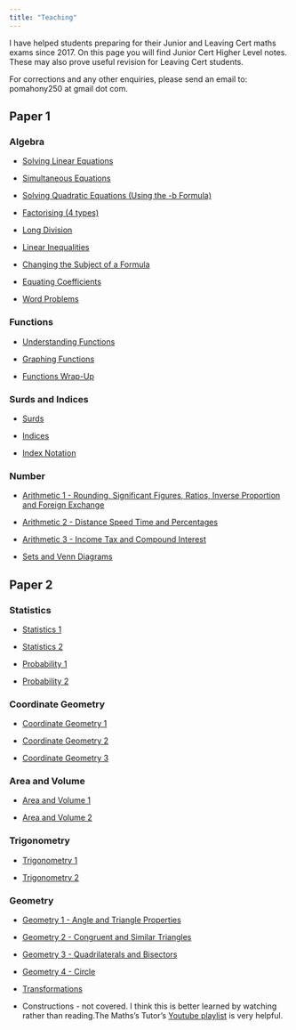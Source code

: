 ```yaml
---
title: "Teaching"
---
```



I have helped students preparing for their Junior and Leaving Cert maths exams since 2017. On this page you will find Junior Cert Higher Level notes. These may also prove useful revision for Leaving Cert students. 

For corrections and any other enquiries, please send an email to: pomahony250 at gmail dot com.

## Paper 1

### Algebra

* [Solving Linear Equations](https://drive.google.com/file/d/15aVY_iN_staykY1yVVouUFXxCMQsCjh6/view?usp=sharing)

* [Simultaneous Equations](https://drive.google.com/file/d/19KsIzieN1XMtoRiU8YDByOo2RbxeSvIw/view?usp=sharing)

* [Solving Quadratic Equations (Using the -b Formula)](https://drive.google.com/file/d/17XJ7JvmJKb2_7rCX4klHjrAFmP_TxS93/view?usp=sharing)

* [Factorising (4 types)](https://drive.google.com/file/d/17Y7sCRDbLSR3H1t2mStXMGUm-v8-prfi/view?usp=sharing)

* [Long Division](https://drive.google.com/file/d/18olH7XIXRZcPZzFr7m93qTgCApPdWNok/view?usp=sharing)

* [Linear Inequalities](https://drive.google.com/file/d/1A-8f0LBUFMY7Mzcm55OAUTBilJD7J3GS/view?usp=sharing)

* [Changing the Subject of a Formula](https://drive.google.com/file/d/1B4bMfWlu5VezaWsSEsRQ90H1vMys5Bmt/view?usp=sharing)

* [Equating Coefficients](https://drive.google.com/file/d/1BgvdP6pEvwpSDyRvaEH-SkwdIVOgOzYy/view?usp=sharing)

* [Word Problems](https://drive.google.com/file/d/15XEKADn5kWssgw0jWZobC8ZwdhXZM7x6/view?usp=sharing)

### Functions

* [Understanding Functions](https://drive.google.com/file/d/1CEr0nYXR028SK9E_ASbnLG_lWqnDOS0z/view?usp=sharing)

* [Graphing Functions](https://drive.google.com/file/d/1CXlGMbVSzEhbjGFdor3yQ6Bsr6KanrCJ/view?usp=sharing)

* [Functions Wrap-Up](https://drive.google.com/file/d/1DkDzE9b15q9dyTNKciAjG5UKuwGEfAjJ/view?usp=sharing)

### Surds and Indices

* [Surds](https://drive.google.com/file/d/1Kwaf3Vg0tHXDBuWwEcSzTw6HpPlBaOS5/view?usp=sharing)

* [Indices](https://drive.google.com/file/d/106UzI2S3JQDwZkie40dQJtBGp2Ue1QOk/view?usp=sharing)

* [Index Notation](https://drive.google.com/file/d/106HdBqBf_ZTRacwrcfqsQ2P3FyIbfvpc/view?usp=sharing)

### Number

* [Arithmetic 1 - Rounding, Significant Figures, Ratios, Inverse Proportion and Foreign Exchange](https://drive.google.com/file/d/1HNSXM1usKyrh58OH2Wsqtg3xOlYPlISt/view?usp=sharing)

* [Arithmetic 2 - Distance Speed Time and Percentages](https://drive.google.com/file/d/1Htoo-j9ftayAcKcY9k2PKRHGI8w6Hw9e/view?usp=sharing)

* [Arithmetic 3 - Income Tax and Compound Interest](https://drive.google.com/file/d/1IYGq5-dtHqpxn523kDwOEiBGFnmyGy9j/view?usp=sharing)

* [Sets and Venn Diagrams](https://drive.google.com/file/d/1JE47Qe1j3hYdU_D8jd6gB-R6GU9WBsTH/view?usp=sharing)

## Paper 2

### Statistics

* [Statistics 1](https://drive.google.com/file/d/1EeQg9Q7gpxpEBLz3fZMaZFqTYhW9kefG/view?usp=sharing)

* [Statistics 2](https://drive.google.com/file/d/15qBRJ3_5WZ9OM0lEvkSaYuSSYYjZUike/view?usp=sharing)

* [Probability 1](https://drive.google.com/file/d/168LQzO_ZJApgH71eZiR-DLicPKMr4_gH/view?usp=sharing)

* [Probability 2](https://drive.google.com/file/d/16t0av1x9giNfb5wJ-N4f5vTX8U5fRSz-/view?usp=sharing)

### Coordinate Geometry

* [Coordinate Geometry 1](https://drive.google.com/file/d/1F52Dpp-byIclX1HPldkF9DyKQeeugnnc/view?usp=sharing)

* [Coordinate Geometry 2](https://drive.google.com/file/d/1GIORCv2AVQ1vrZFRUnL4RQeFZ3Zzn-kH/view?usp=sharing)

* [Coordinate Geometry 3](https://drive.google.com/file/d/1GPQWWli3wsW_ksU3seXgIwFLQ-rZAeVs/view?usp=sharing)

### Area and Volume

* [Area and Volume 1](https://drive.google.com/file/d/1JYVbseE7Nn49_CDJuuyVzmXCaFyHi9Sc/view?usp=sharing)

* [Area and Volume 2](https://drive.google.com/file/d/1KJOkSM3SifSIBsa9PFZjfdSV8Sg-PRVc/view?usp=sharing)

### Trigonometry

* [Trigonometry 1](https://drive.google.com/file/d/10fe93g5G5hEHNDysHH1KcVxBf7GSeMoU/view?usp=sharing)

* [Trigonometry 2](https://drive.google.com/file/d/11BJmX-hhLD8b4DDx-YuR0c1wh80aeVSZ/view?usp=sharing)

### Geometry

* [Geometry 1 - Angle and Triangle Properties](https://drive.google.com/file/d/125rxorfFM2G9HlEEBJBEtQpAKKx_7145/view?usp=sharing)

* [Geometry 2 - Congruent and Similar Triangles](https://drive.google.com/file/d/12G8dwYUXPaXqOK_oHViQcerGBFO1PFLe/view?usp=sharing)

* [Geometry 3 - Quadrilaterals and Bisectors](https://drive.google.com/file/d/12d0j5ggbVBjsPWps3af73ay_2OxRsKhC/view?usp=sharing)

* [Geometry 4 - Circle](https://drive.google.com/file/d/13BGcDJKLftnbDmdda-TUrojQ59kp3sZ1/view?usp=sharing)

* [Transformations](https://drive.google.com/file/d/14TdR5pzkMDDIOkuxbzL-aXyHZbcXpbAe/view?usp=sharing)

* Constructions - not covered. I think this is better learned by watching rather than reading.The Maths's Tutor's [Youtube playlist](https://www.themathstutor.ie/junior-cert-higher-constructions/) is very helpful.




